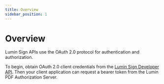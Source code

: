 ```yaml
---
title: Overview
sidebar_position: 1
---
```


# Overview

Lumin Sign APIs use the OAuth 2.0 protocol for authentication and authorization.

To begin, obtain OAuth 2.0 client credentials from the [Lumin Sign Developer API](https://app-auth-staging.bananasign.co/settings/api). Then your client application can request a bearer token from the Lumin PDF Authorization Server.
